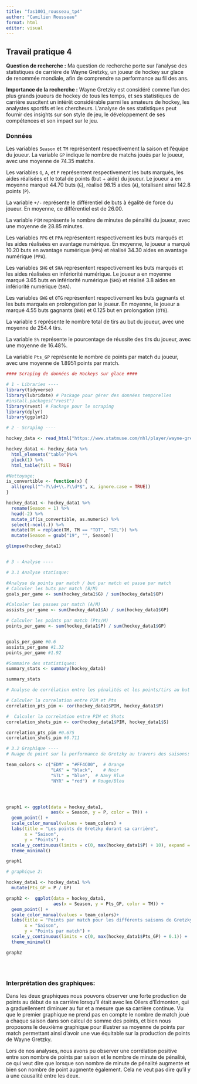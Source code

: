 ---
title: "fas1001_rousseau_tp4"
author: "Camilien Rousseau"
format: html
editor: visual
---

## Travail pratique 4

**Question de recherche :** Ma question de recherche porte sur l'analyse des statistiques de carrière de Wayne Gretzky, un joueur de hockey sur glace de renommée mondiale, afin de comprendre sa performance au fil des ans.

**Importance de la recherche :** Wayne Gretzky est considéré comme l'un des plus grands joueurs de hockey de tous les temps, et ses statistiques de carrière suscitent un intérêt considérable parmi les amateurs de hockey, les analystes sportifs et les chercheurs. L'analyse de ses statistiques peut fournir des insights sur son style de jeu, le développement de ses compétences et son impact sur le jeu.

### Données

Les variables `Season` et `TM` représentent respectivement la saison et l'équipe du joueur. La variable `GP` indique le nombre de matchs joués par le joueur, avec une moyenne de 74.35 matchs.

Les variables `G`, `A`, et `P` représentent respectivement les buts marqués, les aides réalisées et le total de points (but + aide) du joueur. Le joueur a en moyenne marqué 44.70 buts (`G`), réalisé 98.15 aides (`A`), totalisant ainsi 142.8 points (`P`).

La variable `+/-` représente le différentiel de buts à égalité de force du joueur. En moyenne, ce différentiel est de 26.00.

La variable `PIM` représente le nombre de minutes de pénalité du joueur, avec une moyenne de 28.85 minutes.

Les variables `PPG` et `PPA` représentent respectivement les buts marqués et les aides réalisées en avantage numérique. En moyenne, le joueur a marqué 10.20 buts en avantage numérique (`PPG`) et réalisé 34.30 aides en avantage numérique (`PPA`).

Les variables `SHG` et `SHA` représentent respectivement les buts marqués et les aides réalisées en infériorité numérique. Le joueur a en moyenne marqué 3.65 buts en infériorité numérique (`SHG`) et réalisé 3.8 aides en infériorité numérique (`SHA`).

Les variables `GWG` et `OTG` représentent respectivement les buts gagnants et les buts marqués en prolongation par le joueur. En moyenne, le joueur a marqué 4.55 buts gagnants (`GWG`) et 0.125 but en prolongation (`OTG`).

La variable `S` représente le nombre total de tirs au but du joueur, avec une moyenne de 254.4 tirs.

La variable `S%` représente le pourcentage de réussite des tirs du joueur, avec une moyenne de 16.48%.

La variable `Pts_GP` représente le nombre de points par match du joueur, avec une moyenne de 1.8951 points par match.

```{r}
#### Scraping de données de Hockeys sur glace ####

# 1 - Libraries ----
library(tidyverse)
library(lubridate) # Package pour gérer des données temporelles
#install.packages("rvest")
library(rvest) # Package pour le scraping
library(dplyr)
library(ggplot2)

# 2 - Scraping ----

hockey_data <- read_html("https://www.statmuse.com/nhl/player/wayne-gretzky-2501")

hockey_data1 <- hockey_data %>% 
  html_elements("table")%>%
  pluck(1) %>%
  html_table(fill = TRUE) 

#Nettoyage: 
is_convertible <- function(x) {
  all(grepl("^-?\\d+\\.?\\d*$", x, ignore.case = TRUE))
}

hockey_data1 <- hockey_data1 %>%
  rename(Season = 1) %>%
  head(-2) %>%
  mutate_if(is_convertible, as.numeric) %>%
  select(-ncol(.)) %>% 
  mutate(TM = replace(TM, TM == "TOT", "STL")) %>%
  mutate(Season = gsub("19", "", Season))

glimpse(hockey_data1)


# 3 - Analyse ----

# 3.1 Analyse statisque:

#Analyse de points par match / but par match et passe par match
# Calculer les buts par match (B/M)
goals_per_game <- sum(hockey_data1$G) / sum(hockey_data1$GP)

#Calculer les passes par match (A/M)
assists_per_game <- sum(hockey_data1$A) / sum(hockey_data1$GP)

# Calculer les points par match (Pts/M)
points_per_game <- sum(hockey_data1$P) / sum(hockey_data1$GP)


goals_per_game #0.6
assists_per_game #1.32
points_per_game #1.92

#Sommaire des statistiques: 
summary_stats <- summary(hockey_data1)

summary_stats

# Analyse de corrélation entre les pénalités et les points/tirs au but ####

# Calculer la correlation entre PIM et Pts
correlation_pts_pim <- cor(hockey_data1$PIM, hockey_data1$P)

#  Calculer la correlation entre PIM et Shots
correlation_shots_pim <- cor(hockey_data1$PIM, hockey_data1$S)

correlation_pts_pim #0.675
correlation_shots_pim #0.711

# 3.2 Graphique ----
# Nuage de point sur la performance de Gretzky au travers des saisons:

team_colors <- c("EDM" = "#FF4C00",  # Orange
                 "LAK" = "black",    # Noir
                 "STL" = "blue",  # Navy Blue
                 "NYR" = "red")  # Rouge/Bleu




graph1 <- ggplot(data = hockey_data1,
                 aes(x = Season, y = P, color = TM)) +
  geom_point() +
  scale_color_manual(values = team_colors) +
  labs(title = "Les points de Gretzky durant sa carrière",
       x = "Saison",
       y = "Points") +
  scale_y_continuous(limits = c(0, max(hockey_data1$P) + 10), expand = c(0, 0)) +
  theme_minimal()

graph1

# graphique 2:

hockey_data1 <- hockey_data1 %>%
  mutate(Pts_GP = P / GP)

graph2 <-  ggplot(data = hockey_data1,
                  aes(x = Season, y = Pts_GP, color = TM)) +
  geom_point() +
  scale_color_manual(values = team_colors)+
  labs(title = "Points par match pour les différents saisons de Gretzky",
       x = "Saison",
       y = "Points par match") +
  scale_y_continuous(limits = c(0, max(hockey_data1$Pts_GP) + 0.1)) +
  theme_minimal()

graph2





```

### Interprétation des graphiques:

Dans les deux graphiques nous pouvons observer une forte production de points au début de sa carrière lorsqu'il était avec les Oilers d'Edmonton, qui a graduellement diminuer au fur et a mesure que sa carrière continue. Vu que le premier graphique ne prend pas en compte le nombre de match joué a chaque saison dans son calcul de somme des points, et bien nous proposons le deuxième graphique pour illustrer sa moyenne de points par match permettant ainsi d'avoir une vue équitable sur la production de points de Wayne Gretzky.

Lors de nos analyses, nous avons pu observer une corrélation positive entre son nombre de points par saison et le nombre de minute de pénalité, ce qui veut dire que lorsque son nombre de minute de pénalité augmente et bien son nombre de point augmente également. Cela ne veut pas dire qu'il y a une causalité entre les deux.
